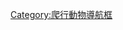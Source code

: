 {{Navbox with collapsible groups
|name = 龟鳖目
|title = [[龜鱉目]]屬別列表
|state = {{{state<includeonly>|autocollapse</includeonly>}}}
|selected = {{{1|}}}
|bodyclass = hlist

|group1 = {{Nobold|<small>
* 界：[[動物界]]
* 門：[[脊索動物門]]
* 綱：[[爬行綱]]
* 亞綱：[[雙孔亞綱]]
* 下綱：[[主龍形下綱]]
* 演化支：{{le|泛龜類|Pantestudines}}
</small>}}
|list1 = {{Navbox|subgroup
  |group1 = [[真爬行動物]]
  |list1 = {{Navbox|subgroup
    |list1 =
** 參見 [[Template:真爬行動物|真爬行動物]]
    |list2 = {{Navbox|subgroup
      |group1 = {{le|泛龜類|Pantestudines}}
      |list1 = {{Navbox|subgroup
        |list2 =
** 參見 [[Template:泛龜類|泛龜類]]
        |group3 = [[龜鱉目]]
        |list3 =
** 見下 ↓
}} }} }} }}

|group3 = [[側頸龜亞目|泛側頸龜類]]
|abbr3 = P.
|image3 =
[[File:Chelus fimbriatus.jpg|140px|瑪塔蛇頸龜（''Chelus fimbriata''）]]
[[File:HydraspisGordoniFord.jpg|140px|吉巴蟾頭龜（''Mesoclemmys gibba''）]]
|list3 = {{Navbox|subgroup
  |group1 = [[側頸龜亞目|泛<br>側<br>頸<br>龜<br>類]]
  |list1 = {{Navbox|subgroup
    |list1 = {{Navbox|subgroup
      |group1 = [[Dortokidae|†Dortokidae]]
      |list1 = 
* ''[[Dortoka]]''
* ''[[Eodortoka]]''
* ''[[Ronella]]''
      |group2 = {{le|扁蛇頸龜科|Platychelyidae|†扁蛇頸龜科}}
      |list2 =
* {{le|扁蛇頸龜屬|Platychelys}}
* {{le|南龜屬|Notoemys}}
}}
    |group2 = [[側頸龜亞目|側<br>頸<br>龜<br>亞<br>目]]
    |list2 = {{Navbox|subgroup
      |group1 = [[蛇頸龜科|泛<br>蛇<br>頸<br>龜<br>類]]
      |list1 = {{Navbox|subgroup
        |list1 =
* [[Bonapartemys|†''Bonapartemys'']]
* [[Linderochelys|†''Linderochelys'']]
* [[Lomalatachelys|†''Lomalatachelys'']]
* [[Palaeophrynops|†''Palaeophrynops'']]
* [[Prochelidella|†''Prochelidella'']]
* [[Salamanchelys|†''Salamanchelys'']]
* [[Parahydraspis|†''Parahydraspis'']]
        |group2 = [[蛇頸龜科|蛇<br>頸<br>龜<br>科]]
        |list2 = {{Navbox|subgroup
          |group2 = [[蛇頸龜科|東澳蛇頸龜亞科]]
          |list2 =
* [[Birlimarr|†''Birlimarr'']]
* [[小長頸龜屬]]
* [[齒緣癩頸龜屬]]
* [[澳龜屬]]
* [[隱龜|隱龜屬]]
* {{le|曼寧癩頸龜屬|Flaviemys}}
* [[寬胸癩頸龜屬]]
* [[溪龜屬]]
          |group3 = [[蛇頸龜科|蛇頸龜亞科]]
          |list3 =
* [[楓葉龜|蛇頸龜屬]]
* [[刺頸龜屬]]
* [[中龜屬]]
* [[蟾頭龜屬]]
* [[紅頭扁龜|扁龜屬]]
* [[紅腿蟾頭龜|紅腿蟾頭龜屬]]
          |group4 = [[蛇頸龜科|漁龜亞科]]
          |list4 =
* [[漁龜屬]]
* [[Yaminuechelys|†''Yaminuechelys'']]
          |group5 = [[澳洲短頸龜|擬澳龜亞科]]
          |list5 =
* [[澳洲短頸龜|擬澳龜屬]]
}} }}
      |group2 = [[側頸龜亞目|泛<br>非<br>洲<br>側<br>頸<br>龜<br>類]]
      |list2 = {{Navbox|subgroup
        |group2 = [[Araripemydidae|†Araripemydidae]]
        |list2 =
* ''[[Araripemys]]''
* ''[[Taquetochelys]]''
        |group3 = {{le|真拉克斯龜科|Euraxemydidae|†真拉克斯龜科}}
        |list3 =
* ''[[Dirqadim]]''
* {{le|真拉克斯龜屬|Euraxemys}}
        |list4 = {{Navbox|subgroup
          |group1 = [[側頸龜亞目|非<br>洲<br>側<br>頸<br>龜<br>上<br>科]]
          |list1 = {{Navbox|subgroup
            |list2 =
* [[Atolchelys|†''Atolchelys'']]
            |group3 = [[非洲側頸龜科]]
            |list3 =
* [[沼澤側頸龜|側頸龜屬]]
* [[非洲側頸龜屬]]
* [[Posadachelys|†''Posadachelys'']]
* [[Francemys|†''Francemys'']]
* [[南美側頸龜科|'''南美側頸龜科?''']]
            |group4 = {{le|蟾龜科|Sahonachelyidae|†蟾龜科}}
            |list4 =
* [[蟾龟属]]
* ''[[Sokatra]]''
            |list5 = {{Navbox|subgroup
              |group1 = [[南美側頸龜科|南<br>美<br>側<br>頸<br>龜<br>類]]
              |list1 = {{Navbox|subgroup
                |list1 =
* [[Brasilemys|†''Brasilemys'']]
* [[Amabilis|†''Amabilis'']]
* [[Hamadachelys|†''Hamadachelys'']]
* [[Portezueloemys|†''Portezueloemys'']]
* [[Bauruemys|†''Bauruemys'']]
* [[Cambaremys|†''Cambaremys'']]
* [[Roxochelys|†''Roxochelys'']]
                |group2 = [[Peiropemydidae|†Peiropemydidae]]
                |list2 =
* ''[[Peiropemys]]''
* ''[[Pricemys]]''
* ''[[Lapparentemys]]''
* ''[[Yuraramirim]]''
                |group3 = [[南美側頸龜科]]
                |list3 = {{Navbox|subgroup
                  |list1 =
* [[Caninemys|†''Caninemys'']]
* [[Cerrejonemys|†''Cerrejonemys'']]
* [[南美側頸龜屬]]
                  |group2 = <center>[[南美側頸龜科|馬島大頭<br>側頸龜亞科]]</center>
                  |list2 =
* [[骇龟属|†骇龟属]]
* [[碳龟属|†碳龟属]]
* [[亞馬遜大頭側頸龜|盾頭龜屬]]
* [[Apeshemys|†''Apeshemys'']]
* [[Eocenochelus|†''Eocenochelus'']]
* [[馬達加斯加大頭側頸龜|馬島大頭側頸龜屬]]
* [[Shetwemys|†''Shetwemys'']]
* [[Turkanemys|†''Turkanemys'']]
* {{le|肯尼亚龟属|Kenyemys|†-{zh-cn:肯尼亚; zh-hk:肯雅; zh-tw:肯亞;}-龜屬}}
* [[Papoulemys|†''Papoulemys'']]
* [[Stereogenys|†''Stereogenys'']]
* [[Andrewsemys|†''Andrewsemys'']]
* [[Cordichelys|†''Cordichelys'']]
* [[Lemurchelys|†''Lemurchelys'']]
* [[Latentemys|†''Latentemys'']]
* [[Bairdemys|†''Bairdemys'']]
* [[Brontochelys|†''Brontochelys'']]
* [[Shweboemys|†''Shweboemys'']]
* [[Piramys|†''Piramys'']]
* {{le|新龜屬|Neochelys|†新龜屬}}
* [[Dacquemys|†''Dacquemys'']]
* [[Albertwoodemys|†''Albertwoodemys'']]
* [[Mogharemys|†''Mogharemys'']]
* [[Ragechelus|†''Ragechelus'']]
}} }} }}
            |list6 = {{Navbox|subgroup
              |group1 = <center>{{le|洞龜科|Bothremydidae|†<br>洞<br>龜<br>科}}</center>
              |list1 = {{Navbox|subgroup
                |list1 =
* ''[[Pleurochayah]]''
                |group2 = {{le|洞龜亞科|Bothremydinae|洞<br>龜<br>亞<br>科}}
                |list2 = {{Navbox|subgroup
                  |group1 = {{le|洞龜族|Bothremydini}}
                  |list1 = {{Navbox|subgroup
                    |list2 =
* ''[[Palauchelys]]''
                    |group3 = {{le|洞龜亞族|Bothremydina}}
                    |list3 =
* ''[[Akoranemys]]''
* ''[[Algorachelus]]''
* ''[[Araiochelys]]''
* {{le|洞龜屬|Bothremys}}
* ''[[Chedighaii]]''
* ''[[Rosasia]]''
* ''[[Inaechelys]]''
* ''[[Zolhafah]]''
                    |group4 = {{le|福龜亞族|Foxemydina}}
                    |list4 =
* {{le|沼澤龜屬|Elochelys}}
* {{le|福龜屬|Foxemys}}
* ''[[Palemys]]''
* {{le|多胸龜屬|Polysternon}}
* ''[[Puentemys]]''
* ''[[Tartaruscola]]''
* {{le|西伊比利亞龜屬|Iberoccitanemys}}
}}
                  |group2 = [[Taphrosphyini]]
                  |list2 = {{Navbox|subgroup
                    |list1 =
* ''[[Ilatardia]]''
* {{le|卓柏卡布拉龜屬|Chupacabrachelys}}
                    |group2 = [[Nigermydina]]
                    |list2 =
* ''[[Arenila]]''
                    |group3 = [[Taphrosphyina]]
                    |list3 =
* ''[[Azabbaremys]]''
* ''[[Eotaphrosphys]]''
* ''[[Labrostochelys]]''
* ''[[Motelomama]]''
* ''[[Phosphatochelys]]''
* ''[[Rhothonemys]]''
* ''[[Taphrosphys]]''
* ''[[Ummulisani]]''
* ''[[Crassachelys]]''
* ''[[Eusarkia]]''
* ''[[Gafsachelys]]''
}}
                  |group4 = {{le|塞阿拉龜族|Cearachelyini}}
                  |list4 =
* {{le|塞阿拉龜屬|Cearachelys}}
* ''[[Elkanemys]]''
* ''[[Itapecuruemys]]''
* ''[[Galianemys]]''
}}
                |list3 = {{Navbox|subgroup
                  |group1 = {{le|庫爾馬德龜亞科|Kurmademydinae}}
                  |list1 = {{Navbox|subgroup
                    |group1 = {{le|庫爾馬德龜族|Kurmademydini}}
                    |list1 =
* {{le|耆那龜屬|Jainemys}}
* {{le|金庫尼龜屬|Kinkonychelys}}
* {{le|庫爾馬德龜屬|Kurmademys}}
* ''[[Sankuchemys]]''
}} }} }} }} }} }} }} }} }} }}

|group2 = [[龜鱉目]]
|abbr2 = C.
|image2 =
[[File:CyclanosteusSenegalensisFord.jpg|140px|塞內加爾盤鱉（''Cyclanorbis senegalensis''）]]
[[File:Rùa Đồng Mô.jpg|140px|斑鱉（''Rafetus swinhoei''）]]
|list2 = {{Navbox|subgroup
  |group1 = [[龜鱉目|龜<br>鱉<br>目]]
  |list1 = {{Navbox|subgroup
  |group1 = [[曲颈龟亚目|曲<br>頸<br>龜<br>亞<br>目]]
  |list1 = {{Navbox|subgroup
    |list1 = {{Navbox|subgroup
      |list1 =
* [[Hangaiemys|†''Hangaiemys'']]
      |group2 = {{le|巴蜀龜科|Bashuchelyidae|†巴蜀龜科}}
      |list2 =
* {{le|巴蜀龜屬|Bashuchelys}}
}}
    |group3 = {{le|真曲頸龜下目|Eucryptodira|真<br>曲<br>頸<br>龜<br>下<br>目}}
    |list3 = {{Navbox|subgroup
        |group6 = [[Pandurocryptodira]]
        |list6 = {{Navbox|subgroup
          |group1 = [[Durocryptodira]]
          |list1 = {{Navbox|subgroup
            |group1 = {{le|泛美洲鱷龜類|Panamerichelydia}}
            |list1 = {{Navbox|subgroup
              |group1 = {{le|美洲鱷龜類|Americhelydia}}
              |list1 =
** 見下 ↓
}}
            |group2 = {{le|泛陸龜總科|Pantestudinoidea}}
            |list2 =
**見下 ↓
}} }}
        |group7 = 
        |list7 = {{Navbox|subgroup
          |group1 = {{le|泛鱉類|Pantrionychia|泛<br>鱉<br>類}}
          |list1 = {{Navbox|subgroup
            |group1 = {{le|椽龜類|Adocusia|†椽龜類}}
            |list1 = {{Navbox|subgroup
              |group1 = {{le|椽龟科|Adocidae}}
              |list1 = {{Navbox|subgroup
                |group1 = {{le|椽龜亞科|Adocinae}}
                |list1 =
* {{le|椽龜屬|Adocus}}
                |group2 = {{le|沙詩龜亞科|Shachemydinae}}
                |list2 =
* {{le|擬椽龜屬|Adocoides}}
* ''[[Ferganemys]]''
* ''[[Isanemys]]''
* ''[[Mlynarskiella]]''
* {{le|原沙詩龜屬|Protoshachemys}}
* {{le|沙詩龜屬|Shachemys}}
* ''[[Shineusemys]]''
* {{le|葉氏龜屬|Yehguia}}
}}
              |group3 = {{le|南雄龜科|Nanhsiungchelyidae}}
              |list3 =
* {{le|異常龜屬|Anomalochelys}}
* ''[[Basilemys]]''
* ''[[Bulganemys]]''
* ''[[Charitonyx]]''
* ''[[Hanbogdemys]]''
* {{le|江西龜屬|Jiangxichelys}}
* ''[[Kharakhutulia]]''
* {{le|南雄龜屬|Nanhsiungchelys}}
* {{le|豫龜屬|Yuchelys}}
* ''[[Zangerlia]]''
}}
            |group2 = {{le|鱉總科|Trionychia}}
            |list2 = {{Navbox|subgroup
              |group2 = [[兩爪鱉科]]
              |list2 =
* [[Allaeochelys|†''Allaeochelys'']]
* [[茂名无盾龟|†無盾龜屬]]
* {{le|克孜爾庫姆鱉屬|Kizylkumemys|†克孜爾庫姆鱉屬}}
* [[豬鼻龜|兩爪鱉屬]]
              |group3 = [[鳖|鱉科]]
              |list3 = {{Navbox|subgroup
                |list1 =
* {{le|古鳖属|Axestemys|†古鱉屬}}
                |group2 = {{le|團板鱉亞科|Plastomeninae|†團板鱉亞科}}
                |list2 =
* ''[[Gilmoremys]]''
* {{le|哈氏鳖属|Hutchemys}}
* {{le|團板鱉屬|Plastomenus}}
                |group3 = {{le|盤鱉亞科|Cyclanorbinae}}
                |list3 =
* [[盤鱉屬]]
* {{le|圓鱉屬|Cycloderma}}
* [[緣板鱉屬]]
                |group4 = {{le|鱉亞科|Trionychinae}}
                |list4 =	
* [[Palaeoamyda|†''Palaeoamyda'']]
* [[Khunnuchelys|†''Khunnuchelys'']]
* [[鱉屬]]
* [[小頭鱉屬]]
* [[黿屬]]
* [[滑鱉屬]]
* [[斑鳖属]]
* [[亞洲鱉|軟鱉屬]]
* {{le|麗鱉屬|Nilssonia}}
* {{le|紋鱉屬|Dogania}}
* [[山瑞鳖|山瑞鱉屬]]
* [[中華鱉屬]]
}} }} }} }} }} }}
  |list2 = {{Navbox|subgroup
  |group1 = [[側頸龜亞目|泛側頸龜類]]
  |list1 =
**見下 ↓
 }}}}

}}

|group5 = {{le|美洲鱷龜類|Americhelydia}}
|abbr5 = A.
|image5 =
[[File:Macrochelys temminckiiHolbrookV1P24A.jpg|140px|大鱷龜（''Macrochelys temminckii''）]]
[[File:Archelon1DB.jpg|140px|不朽古巨龜（''Archelon ischyros''）]]
[[File:Green Sea Turtle grazing seagrass.jpg|140px|綠蠵龜（''Chelonia mydas''）]]
|list5 = {{Navbox|subgroup
  |group1 = {{le|泛鱷龜總科|Panchelydroidea|泛<br>鱷<br>龜<br>總<br>科}}
  |list1 = {{Navbox|subgroup
    |group1 = {{le|鱷龜總科|Chelydroidea|鱷<br>龜<br>總<br>科}}
    |list1 = {{Navbox|subgroup
      |group1 = {{le|泛鱷龜科|Panchelydridae}}
      |list1 = {{Navbox|subgroup
        |list1 =
* [[Chelydropsis|†''Chelydropsis'']]
        |group2 = [[鱷龜科]]
        |list2 =
* [[鱷龜屬]]
* [[大鱷龜屬]]
* [[Acherontemys|†''Acherontemys'']]
* [[Chelydrops|†''Chelydrops'']]
* [[Emarginachelys|†''Emarginachelys''?]]
* [[Macrocephalochelys|†''Macrocephalochelys'']]
* [[Planiplastron|†''Planiplastron'']]
* {{le|原鱷龜屬|Protochelydra|†原鱷龜屬}}
}}
      |group2 = {{le|泛動胸龜總科|Pankinosternoidea}}
      |list2 = {{Navbox|subgroup
        |list1 =
* [[Lutemys|†''Lutemys'']]
* [[Emarginachelys|†''Emarginachelys''?]]
* [[Tullochelys|†''Tullochelys'']]
        |group2 = [[動胸龜總科]]
        |list2 = {{Navbox|subgroup
          |group2 = [[泥龜科]]
          |list2 =
* [[Baptemys|†''Baptemys'']]
* [[泥龜|泥龜屬]]
* [[Gomphochelys|†''Gomphochelys'']]
* [[Notomorpha|†''Notomorpha'']]
          |group3 = [[動胸龜科]]
          |list3 = {{Navbox|subgroup
            |list1 =
* [[Baltemys|†''Baltemys'']]
* [[Hoplochelys|†''Hoplochelys'']]
* {{le|異龜屬|Xenochelys|†異龜屬}}
* [[Yelmochelys|†''Yelmochelys'']]
            |group2 = [[動胸龜亞科]]
            |list2 =
* [[動胸龜屬]]
* [[小麝香龜屬]]
            |group3 = [[麝香龜亞科]]
            |list3 =
* [[窄橋匣龜|匣龜屬]]
* [[大麝香龜屬]]
}} }} }} }} }}
  |group2 = {{le|泛海龜總科|Panchelonioidea|泛<br>海<br>龜<br>總<br>科}}
  |list2 = {{Navbox|subgroup
    |group3 = [[原盖龟科|†原盖龟科?]]
    |list3 =
* [[古巨龜|帝龜屬（古巨龜）]]
* {{le|大西洋海龜屬|Atlantochelys}}
* ''[[Bouliachelys]]''
* ''[[Calcarichelys]]''
* ''[[Chelosphargis]]''
* ''[[Cratochelone]]''
* ''[[Desmatochelys]]''
* {{le|伊瑟龍屬|Iserosaurus}}
* ''[[Notochelone]]''
* [[原蓋龜|原蓋龜屬]]
* {{le|鼻海龜屬|Rhinochelys}}
* {{le|桑塔納龜屬|Santanachelys}}
* ''[[Teguliscapha]]''
* ''[[Terlinguachelys]]''
* ''[[Pneumatoarthrus]]''
* [[摩磷龜|摩磷龜屬]]
    |group4 = {{le|弓龜科|Toxochelyidae|†弓龜科}}
    |list4 =
* {{le|弓龜屬|Toxochelys}}
    |group5 = [[Ctenochelyidae|†Ctenochelyidae]]
    |list5 =
* ''[[Ctenochelys]]''
    |list6 = {{Navbox|subgroup
      |group1 = [[海龟|海<br>龜<br>總<br>科]]
      |list1 = {{Navbox|subgroup
        |list2 =
* [[Corsochelys|†''Corsochelys'']]
        |group3 = [[棱皮龟类|棱皮龜科]]
        |list3 = {{Navbox|subgroup
          |list1 =
* {{le|奇怪龜屬|Alienochelys|†奇怪龜屬}}
* [[Arabemys|†''Arabemys'']]
* [[Bouliachelys|†''Bouliachelys'']]
* {{le|始新海龜屬|Eosphargis|†始新海龜屬}}
* {{le|中棱皮龜屬|Mesodermochelys|†中棱皮龜屬}}
          |group2 = [[棱皮龜|棱皮龜亞科]]
          |list2 =
* [[Cosmochelys|†''Cosmochelys'']]
* [[棱皮龜|棱皮龜屬]]
* [[Psephophorus|†''Psephophorus'']]
}}
        |group4 = {{le|泛海龜科|Pancheloniidae}}
        |list4 = {{Navbox|subgroup
          |list1 =
* [[Nichollsemys|†''Nichollsemys'']]
* [[Allopleuron|†''Allopleuron'']]
* {{le|泥海龜屬|Argillochelys|†泥海龜屬}}
* [[Procolpochelys|†''Procolpochelys'']]
* [[Eochelone|†''Eochelone'']]
* [[Puppigerus|†''Puppigerus'']]
* [[Ctenochelys|†''Ctenochelys'']]
* [[Peritresius|†''Peritresius'']]
* [[Cabindachelys|†''Cabindachelys'']]
* {{le|原棱皮龜屬|Protosphargis|†原棱皮龜屬}}
* [[Euclastes|†''Euclastes'']]
* [[Mexichelys|†''Mexichelys'']]
* [[Erquelinnesla|†''Erquelinnesla'']]
* {{le|太平洋海龜屬|Pacifichelys|†太平洋海龜屬}}
          |group2 = [[海龜科]]
          |list2 = {{Navbox|subgroup
            |list2 =
* [[Carolinochelys|†''Carolinochelys'']]
* [[Catapleura|†''Catapleura'']]
* ''[[Erquelinnesia]]''
* {{le|巨型龜屬|Gigantatypus|†巨型龜屬}}
* [[Glyptochelone|†''Glyptochelone'']]
* [[Itilochelys|†''Itilochelys'']]
* [[Lytoloma|†''Lytoloma'']]
* [[Osteopygis|†''Osteopygis'']]
* [[Pampaemys|†'Pampaemys'']]
* [[Porthochelys|†''Porthochelys'']]
* [[Prionochelys|†''Prionochelys'']]
* [[Retechelys|†''Retechelys'']]
* [[Syllomus|†''Syllomus'']]
* [[Tasbacka|†''Tasbacka'']]
* [[Thinochelys|†''Thinochelys'']]
* {{le|中新蠵龜屬|Miocaretta|†中新蠵龜屬}}
* [[綠蠵龜|海龜屬]]
* [[玳瑁|玳瑁屬]]
* [[平背龜|平背龜屬]]
            |group3 = {{le|蠵龜族|Carettini}}
            |list3 =
* [[麗龜屬]]
* [[赤蠵龜|蠵龜屬]]
}} }} }} }} }} }}

|group6 = [[陆龟总科|泛陸龜總科]]
|abbr6 = T.
|image6 =
[[File:Platysternon megacephalum MHNT CHE 1992-19.jpg|140px|大頭龜（''Platysternon megacephalum''），也稱平胸龜]]
[[File:Aldabrachelys hololissa.jpg|140px|塞舌爾巨龜（''Aldabrachelys gigantea hololissa''），亞達伯拉象龜的一個亞種]]
|list6 = {{Navbox|subgroup
  |list1 = {{Navbox|subgroup
    |group1 = {{le|林得霍姆龜科|Lindholmemydidae|†林得霍姆龜科}}
    |list1 =
* {{le|黑龍江龜屬|Amuremys}}
* {{le|抽取龜屬|Elkemys}}
* {{le|重龜屬|Gravemys}}
* ''[[Hongilemys]]''
* ''[[Khodzhakulemys]]''
* {{le|蒙古龜屬|Mongolemys}}
* {{le|副重龜屬|Paragravemys}}
* {{le|副蒙古龜屬|Paramongolemys}}
* {{le|山東龜屬|Shandongemys}}
}}
    |group2 = [[陆龟总科|陸<br>龜<br>總<br>科]]
    |list2 = {{Navbox|subgroup
      |list2 =
* [[Wutuchelys|†''Wutuchelys'']]
      |group3 = {{le|海古龜科|Haichemydidae|†海古龜科}}
      |list3 =
* {{le|海古龜屬|Haichemys}}
      |group4 = [[中华龟科]]
      |list4 =
* {{le|黑山龜屬|Heishanemys}}
* {{le|華夏龜屬|Sinochelys}}
      |group5 = {{le|澤龜類|Emysternia}}
      |list5 = {{Navbox|subgroup
        |group1 = [[平胸龜科]]
        |list1 =
* [[大頭龜|平胸龜屬]]
        |group2 = [[泽龟科]]
        |list2 = {{Navbox|subgroup
          |list2 =
* [[Psilosemys|†''Psilosemys'']]
          |group3 = {{le|澤龜亞科|Emydinae}}
          |list3 =
* [[星點水龜|水龜屬]]
* [[澤龜屬]]
* [[布氏擬龜|擬龜屬]]
* [[石斑龜屬]]
* [[木雕龟属]]
* [[箱龜屬]]
* [[Wilburemys|†''Wilburemys'']]
          |group4 = [[鸡龟亚科]]
          |list4 =
* [[锦龟属]]
* [[雞龜|雞龜屬]]
* [[地圖龜|地圖龜屬]]
* [[钻纹龟|鑽紋龜屬]]
* [[偽龜屬]]
* [[彩龟属]]
}} }}
      |group6 = {{le|陸龜類|Testuguria}}
      |list6 = {{Navbox|subgroup
        |group1 = [[地龜科]]
        |list1 = {{Navbox|subgroup
          |list1 =
* [[Duboisemys|†''Duboisemys'']]
* {{le|越南煎餅龜屬|Banhxeochelys|†越南煎餅龜屬}}
          |group2 = [[木紋龜亞科]]
          |list2 =
* [[木紋龜屬]]
          |group3 = [[地龜科|地龜亞科]]
          |list3 =
* [[潮龜屬]]
* [[閉殼龜屬]]
* [[攝龜屬]]
* [[哈米頓氏龜|池龜屬]]
* [[地龟属]]
* [[冠背龟|草龜屬]]
* [[東方龜屬]]
* [[蘇拉威西葉龜|白頭龜屬]]
* [[食螺龜屬]]
* [[石龜屬]]
* [[黑龜屬]]
* [[沼龜屬]]
* [[果龜|果龜屬]]
* [[巨龜|巨龜屬]]
* [[小棱背龜屬]]
* [[眼斑龜屬]]
* [[粗頸龜屬]]
* [[蔗林龟|蔗林龜屬]]
}}
        |group2 = [[陸龜|陸龜科]]
        |list2 =
* [[亞達伯拉象龜屬]]
* [[Alatochelon|†''Alatochelon'']]
* [[馬島陸龜屬]]
* ''[[Centrochelys]]''
* [[南美象龜屬]]
* [[挺胸龜|挺胸龜屬]]
* [[Cheirogaster|†''Cheirogaster'']]
* [[Cylindraspis|†''Cylindraspis'']]
* [[象龜|象龜屬]]
* [[穴龜屬]]
* {{le|哈德良龜屬|Hadrianus (genus)|†哈德良龜屬}}
* {{le|西方龜屬|Hesperotestudo|†西方龜屬}}
* [[珍龜屬]]
* [[南亚陆龟属]]
* [[折背龜屬]]
* [[餅乾龜|扁陸龜屬]]
* [[凹甲陸龜屬]]
* {{le|大龜屬|Megalochelys|†大龜屬}}
* [[沙龜屬]]
* {{le|蛛網龜屬|Pyxis (genus)}}
* [[豹紋陸龜|豹龜屬]]
* {{le|柱龜屬|Stylemys|†柱龜屬}}
* [[陸龜屬]]
}} }} }}

|below =
* {{Icon|Category}} '''[[:Category:龟鳖目|相關頁面]]'''
}}<noinclude>
{{Collapsible option|default=autocollapse}}
[[Category:爬行動物導航框]]
</noinclude>